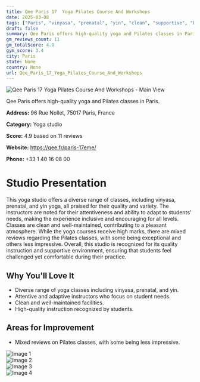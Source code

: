 ```yaml
---
title: Qee Paris 17  Yoga Pilates Course And Workshops
date: 2025-03-08
tags: ["Paris", "vinyasa", "prenatal", "yin", "clean", "supportive", "Paris"]  
draft: false
summary: Qee Paris offers high-quality yoga and Pilates classes in Paris.
gm_reviews_count: 11
gm_totalScore: 4.9
gym_score: 3.4
city: Paris
state: None
country: None
url: Qee_Paris_17_Yoga_Pilates_Course_And_Workshops
---
```


<div className="aspect-[16/9] relative my-8">
  <img 
    src="https://lh5.googleusercontent.com/p/AF1QipOjN24pnFPSMm7tFVbo54WphDN_SJ5maQBEel5x=w1920-h1080-k-no"
    alt="Qee Paris 17  Yoga Pilates Course And Workshops - Main View"
    className="object-cover absolute inset-0 w-full h-full rounded-lg"
  />
</div>

Qee Paris offers high-quality yoga and Pilates classes in Paris.

**Address:** 96 Rue Nollet, 75017 Paris, France

**Category:** Yoga studio

**Score:** 4.9 based on 11 reviews

**Website:** https://qee.fr/paris-17eme/

**Phone:** +33 1 40 16 08 00

# Studio Presentation

This yoga studio offers a diverse range of classes, including vinyasa, prenatal, and yin yoga, all praised for their quality and variety. The instructors are noted for their attentiveness and ability to adapt to students' needs, making the experience inclusive and encouraging for all levels. Classes are clean and well-maintained, contributing to a pleasant atmosphere. While the yoga courses receive high marks, there are mixed reviews regarding the Pilates classes, with some being exceptional and others less impressive. Overall, this studio is recognized for its quality instruction and supportive environment, ensuring that students feel challenged yet comfortable during their practice.



## Why You'll Love It

- Diverse range of yoga classes including vinyasa, prenatal, and yin.
- Attentive and adaptive instructors who focus on student needs.
- Clean and well-maintained facilities.
- High-quality instruction recognized by students.

## Areas for Improvement

- Mixed reviews on Pilates classes, with some being less impressive.

<div className="grid grid-cols-1 xl:grid-cols-2 gap-4 my-8">
<div className="aspect-[4/3] relative"><img src="https://lh3.googleusercontent.com/p/AF1QipOvurivGsmsGNPFYxMe65-6oEQleljSFplgczJf=w1920-h1080-k-no" alt="Image 1" className="object-cover absolute inset-0 w-full h-full rounded-lg" /></div>
<div className="aspect-[4/3] relative"><img src="https://lh5.googleusercontent.com/p/AF1QipPB3EUP8CAa08lkYyL6fBn8BVw0GRxpQtbftZqm=w1920-h1080-k-no" alt="Image 2" className="object-cover absolute inset-0 w-full h-full rounded-lg" /></div>
<div className="aspect-[4/3] relative"><img src="https://lh5.googleusercontent.com/p/AF1QipO0wiOhXdt5zhynBIellx9lfSbYxDTAVX63qCJ2=w1920-h1080-k-no" alt="Image 3" className="object-cover absolute inset-0 w-full h-full rounded-lg" /></div>
<div className="aspect-[4/3] relative"><img src="https://lh5.googleusercontent.com/p/AF1QipMbhTxRik4j8ohq5wgLiyML5Wj1VuZ7yVRb0rJH=w1920-h1080-k-no" alt="Image 4" className="object-cover absolute inset-0 w-full h-full rounded-lg" /></div>
</div>